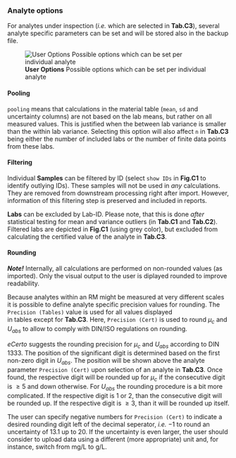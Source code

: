 ### Analyte options

For analytes under inspection (*i.e.* which are selected in **Tab.C3**), several analyte specific
parameters can be set and will be stored also in the backup file.

![**User Options** Possible options which can be set per individual analyte](fig/C_Modul_AnalyteOptions.png)

#### Pooling

`pooling` means that calculations in the material table (`mean`, `sd` and uncertainty columns) are 
not based on the lab means, but rather on all measured values. This is justified when the between lab 
variance is smaller than the within lab variance. Selecting this option will also affect `n` in **Tab.C3** 
being either the number of included labs or the number of finite data points from these labs.

#### Filtering

Individual **Samples** can be filtered by ID (select `show IDs` in **Fig.C1** to identify outlying IDs). 
These samples will not be used in *any* calculations. They are removed from downstream processing 
right after import. However, information of this filtering step is preserved and included in reports.

**Labs** can be excluded by Lab-ID. Please note, that this is done *after* statistical testing for 
mean and variance outliers (in **Tab.C1** and **Tab.C2**). Filtered labs are depicted in **Fig.C1** 
(using grey color), but excluded from calculating the certified value of the analyte in **Tab.C3**.

#### Rounding

***Note!***
Internally, all calculations are performed on non-rounded values (as imported). Only the visual output to
the user is diplayed rounded to improve readability.

Because analytes within an RM might be measured at very different scales it is possible to define analyte 
specific precision values for rounding. The `Precision (Tables)` value is used for all values displayed  
in tables except for **Tab.C3**. Here, `Precision (Cert)` is used to round $\mu_c$ and $U_{abs}$ to allow 
to comply with DIN/ISO regulations on rounding.

*eCerto* suggests the rounding precision for $\mu_c$ and $U_{abs}$ according to DIN 1333. The position
of the significant digit is determined based on the first non-zero digit in $U_{abs}$. The position will be
shown above the analyte parameter `Precision (Cert)` upon selection of an analyte in **Tab.C3**. Once found, 
the respective digit will be rounded up for $\mu_c$ if the consecutive digit is $\ge 5$ and down otherwise.
For $U_{abs}$ the rounding procedure is a bit more complicated. If the respective digit is 1 or 2, than the 
consecutive digit will be rounded up. If the respective digit is $\ge 3$, than it will be rounded up itself.

The user can specify negative numbers for `Precision (Cert)` to indicate a desired rounding digit left of 
the decimal seperator, *i.e.* $-1$ to round an uncertainty of 13.1 up to 20. If the uncertainty is even 
larger, the user should consider to upload data using a different (more appropriate) unit and, for instance, 
switch from mg/L to g/L.
